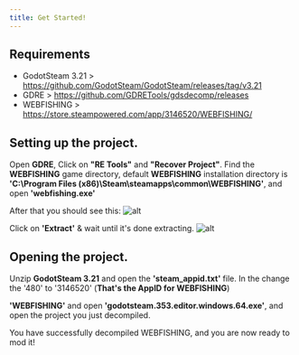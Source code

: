 ```yaml
---
title: Get Started!
---
```


## Requirements
- GodotSteam 3.21 > https://github.com/GodotSteam/GodotSteam/releases/tag/v3.21
- GDRE > https://github.com/GDRETools/gdsdecomp/releases
- WEBFISHING > https://store.steampowered.com/app/3146520/WEBFISHING/

## Setting up the project.

Open **GDRE**, Click on **"RE Tools"** and **"Recover Project"**.
Find the **WEBFISHING** game directory, default **WEBFISHING** installation directory is **'C:\Program Files (x86)\Steam\steamapps\common\WEBFISHING'**, and open **'webfishing.exe'**

After that you should see this:
![alt](/images/GDRE_01.png)

Click on **'Extract'** & wait until it's done extracting.
![alt](/images/GDRE_02.png)

## Opening the project.

Unzip **GodotSteam 3.21** and open the **'steam_appid.txt'** file.
In the change the '480' to '3146520' (**That's the AppID for WEBFISHING**)

**'WEBFISHING'** and open **'godotsteam.353.editor.windows.64.exe'**, and open the project you just decompiled.

<Callout type="info" title="⭐ Congratulations!">You have successfully decompiled WEBFISHING, and you are now ready to mod it!</Callout>